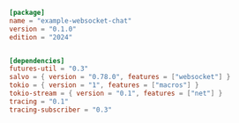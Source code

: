 
```toml  title="websocket-chat/Cargo.toml"
[package]
name = "example-websocket-chat"
version = "0.1.0"
edition = "2024"


[dependencies]
futures-util = "0.3"
salvo = { version = "0.78.0", features = ["websocket"] }
tokio = { version = "1", features = ["macros"] }
tokio-stream = { version = "0.1", features = ["net"] }
tracing = "0.1"
tracing-subscriber = "0.3"

```